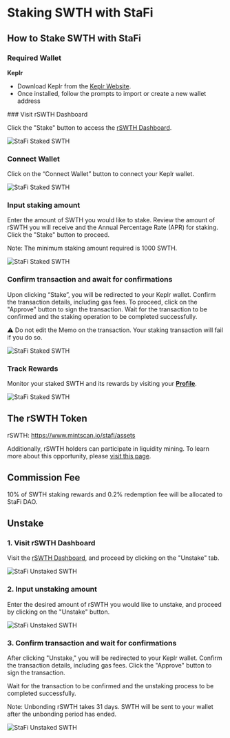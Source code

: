 # Staking SWTH with StaFi


## How to Stake SWTH with StaFi

### Required Wallet

**Keplr**

- Download Keplr from the [Keplr Website](https://www.keplr.app/).
- Once installed, follow the prompts to import or create a new wallet address

<Steps>
### Visit rSWTH Dashboard

Click the "Stake" button to access the [rSWTH Dashboard](https://app.stafi.io/gallery/cosmos/SWTH).

![StaFi Staked SWTH](/image/stakingunstakingcosmosswth_1.png)

### Connect Wallet

Click on the “Connect Wallet” button to connect your Keplr wallet.

![StaFi Staked SWTH](/image/stakingunstakingcosmosswth_2.png)

### I**nput staking amount**

Enter the amount of SWTH you would like to stake. Review the amount of rSWTH you will receive and the Annual Percentage Rate (APR) for staking. Click the "Stake" button to proceed.

<Callout type="info">
Note: The minimum staking amount required is 1000 SWTH.
<Callout>

![StaFi Staked SWTH](/image/stakingunstakingcosmosswth_3.png)

### **Confirm transaction and await for confirmations**

Upon clicking “Stake”, you will be redirected to your Keplr wallet. Confirm the transaction details, including gas fees. To proceed, click on the "Approve" button to sign the transaction. Wait for the transaction to be confirmed and the staking operation to be completed successfully.

<Callout type="info">
⚠️ Do not edit the Memo on the transaction. Your staking transaction will fail if you do so.
</Callout>

![StaFi Staked SWTH](/image/stakingunstakingcosmosswth_4.png)

### **Track Rewards**

Monitor your staked SWTH and its rewards by visiting your **[Profile](https://app.stafi.io/profile/cosmos)**.

![StaFi Staked SWTH](/image/stakingunstakingcosmosswth_5.png)


</Steps>

## The rSWTH Token

rSWTH: https://www.mintscan.io/stafi/assets

Additionally, rSWTH holders can participate in liquidity mining. To learn more about this opportunity, please [visit this page](https://app.stafi.io/pool/cosmos).

## Commission Fee

10% of SWTH staking rewards and 0.2% redemption fee will be allocated to StaFi DAO.

## Unstake

<Steps>

### 1. **Visit rSWTH Dashboard**

Visit the [rSWTH Dashboard](https://app.stafi.io/gallery/cosmos/SWTH?tab=unstake), and proceed by clicking on the "Unstake" tab.

![StaFi Unstaked SWTH](/image/stakingunstakingcosmosswth_6.png)

### 2. **Input unstaking amount**

Enter the desired amount of rSWTH you would like to unstake, and proceed by clicking on the "Unstake" button.

![StaFi Unstaked SWTH](/image/stakingunstakingcosmosswth_7.png)

### 3. **Confirm transaction and wait for confirmations**

After clicking "Unstake," you will be redirected to your Keplr wallet. Confirm the transaction details, including gas fees. Click the "Approve" button to sign the transaction. 

Wait for the transaction to be confirmed and the unstaking process to be completed successfully.

<Callout type="info">
Note: Unbonding rSWTH takes 31 days. SWTH will be sent to your wallet after the unbonding period has ended.
</Callout>

![StaFi Unstaked SWTH](/image/stakingunstakingcosmosswth_8.png)

</Steps>
